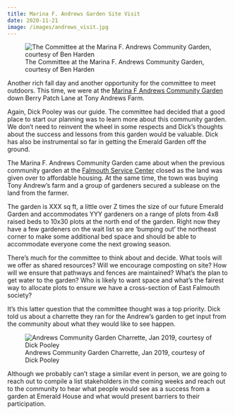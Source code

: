 ```yaml
---
title: Marina F. Andrews Garden Site Visit
date: 2020-11-21
image: /images/andrews_visit.jpg
---
```


![The Committee at the Marina F. Andrews Community Garden, courtesy of Ben Harden](/images/andrews_visit.jpg)

Another rich fall day and another opportunity for the committee to meet outdoors. This time, we were at the [Marina F Andrews Community Garden](https://www.falmouthcommunitygarden.org/) down Berry Patch Lane at Tony Andrews Farm.

Again, Dick Pooley was our guide. The committee had decided that a good place to start our planning was to learn more about this community garden. We don't need to reinvent the wheel in some respects and Dick's thoughts about the success and lessons from this garden would be valuable. Dick has also be instrumental so far in getting the Emerald Garden off the ground.

The Marina F. Andrews Community Garden came about when the previous community garden at the [Falmouth Service Center](https://falmouthservicecenter.org/) closed as the land was given over to affordable housing. At the same time, the town was buying Tony Andrew's farm and a group of gardeners secured a sublease on the land from the farmer.

The garden is XXX sq ft, a little over Z times the size of our future Emerald Garden and accommodates YYY gardeners on a range of plots from 4x8 raised beds to 10x30 plots at the north end of the garden. Right now they have a few gardeners on the wait list so are 'bumping out' the northeast corner to make some additional bed space and should be able to accommodate everyone come the next growing season.

There's much for the committee to think about and decide. What tools will we offer as shared resources? Will we encourage composting on site? How will we ensure that pathways and fences are maintained? What's the plan to get water to the garden? Who is likely to want space and what's the fairest way to allocate plots to ensure we have a cross-section of East Falmouth society?

It's this latter question that the committee thought was a top priority. Dick told us about a charrette they ran for the Andrew's garden to get input from the community about what they would like to see happen.

![Andrews Community Garden Charrette, Jan 2019, courtesy of Dick Pooley](/images/andrews_charrette.JPG)

Although we probably can't stage a similar event in person, we are going to reach out to compile a list stakeholders in the coming weeks and reach out to the community to hear what people would see as a success from a garden at Emerald House and what would present barriers to their participation.